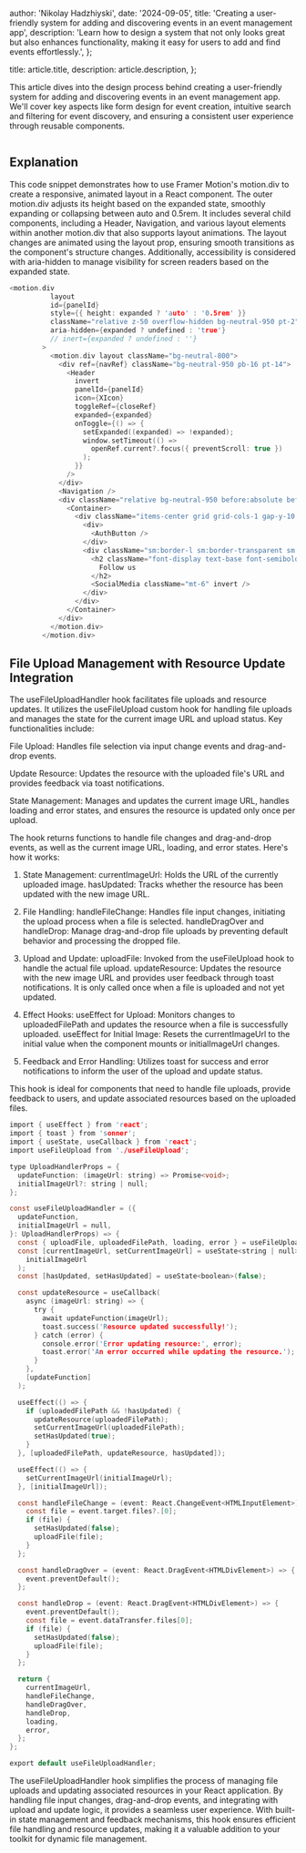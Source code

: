 
  author: 'Nikolay Hadzhiyski',
  date: '2024-09-05',
  title:
    'Creating a user-friendly system for adding and discovering events in an event management app',
  description:
    'Learn how to design a system that not only looks great but also enhances functionality, making it easy for users to add and find events effortlessly.',
};

  title: article.title,
  description: article.description,
};


This article dives into the design process behind creating a user-friendly system for adding and discovering events in an event management app. We'll cover key aspects like form design for event creation, intuitive search and filtering for event discovery, and ensuring a consistent user experience through reusable components.

<Image src={designSystem} alt="" />

## Explanation

This code snippet demonstrates how to use Framer Motion's motion.div to create a responsive, animated layout in a React component. The outer motion.div adjusts its height based on the expanded state, smoothly expanding or collapsing between auto and 0.5rem. It includes several child components, including a Header, Navigation, and various layout elements within another motion.div that also supports layout animations. The layout changes are animated using the layout prop, ensuring smooth transitions as the component's structure changes. Additionally, accessibility is considered with aria-hidden to manage visibility for screen readers based on the expanded state.

```c
<motion.div
          layout
          id={panelId}
          style={{ height: expanded ? 'auto' : '0.5rem' }}
          className="relative z-50 overflow-hidden bg-neutral-950 pt-2"
          aria-hidden={expanded ? undefined : 'true'}
          // inert={expanded ? undefined : ''}
        >
          <motion.div layout className="bg-neutral-800">
            <div ref={navRef} className="bg-neutral-950 pb-16 pt-14">
              <Header
                invert
                panelId={panelId}
                icon={XIcon}
                toggleRef={closeRef}
                expanded={expanded}
                onToggle={() => {
                  setExpanded((expanded) => !expanded);
                  window.setTimeout(() =>
                    openRef.current?.focus({ preventScroll: true })
                  );
                }}
              />
            </div>
            <Navigation />
            <div className="relative bg-neutral-950 before:absolute before:inset-x-0 before:top-0 before:h-px before:bg-neutral-800">
              <Container>
                <div className="items-center grid grid-cols-1 gap-y-10 pb-16 pt-10 sm:grid-cols-2 sm:pt-16">
                  <div>
                    <AuthButton />
                  </div>
                  <div className="sm:border-l sm:border-transparent sm:pl-16">
                    <h2 className="font-display text-base font-semibold text-white">
                      Follow us
                    </h2>
                    <SocialMedia className="mt-6" invert />
                  </div>
                </div>
              </Container>
            </div>
          </motion.div>
        </motion.div>
```

## File Upload Management with Resource Update Integration

The useFileUploadHandler hook facilitates file uploads and resource updates. It utilizes the useFileUpload custom hook for handling file uploads and manages the state for the current image URL and upload status. Key functionalities include:

File Upload: Handles file selection via input change events and drag-and-drop
events.

Update Resource: Updates the resource with the uploaded file's URL and provides
feedback via toast notifications.

State Management: Manages and updates the current image URL, handles loading and
error states, and ensures the resource is updated only once per upload.

The hook returns functions to handle file changes and drag-and-drop events, as well as the current image URL, loading, and error states.
Here's how it works:

1. State Management:
   currentImageUrl: Holds the URL of the currently uploaded image.
   hasUpdated: Tracks whether the resource has been updated with the new image URL.

2. File Handling: handleFileChange: Handles file input changes, initiating the upload process when a file is selected.
   handleDragOver and handleDrop: Manage drag-and-drop file uploads by preventing default behavior and processing the dropped file.

3. Upload and Update: uploadFile: Invoked from the useFileUpload hook to handle the actual file upload.
   updateResource: Updates the resource with the new image URL and provides user feedback through toast notifications. It is only called once when a file is uploaded and not yet updated.

4. Effect Hooks: useEffect for Upload: Monitors changes to uploadedFilePath and updates the resource when a file is successfully uploaded.
   useEffect for Initial Image: Resets the currentImageUrl to the initial value when the component mounts or initialImageUrl changes.

5. Feedback and Error Handling: Utilizes toast for success and error notifications to inform the user of the upload and update status.

This hook is ideal for components that need to handle file uploads, provide feedback to users, and update associated resources based on the uploaded files.

```c
import { useEffect } from 'react';
import { toast } from 'sonner';
import { useState, useCallback } from 'react';
import useFileUpload from './useFileUpload';

type UploadHandlerProps = {
  updateFunction: (imageUrl: string) => Promise<void>;
  initialImageUrl?: string | null;
};

const useFileUploadHandler = ({
  updateFunction,
  initialImageUrl = null,
}: UploadHandlerProps) => {
  const { uploadFile, uploadedFilePath, loading, error } = useFileUpload();
  const [currentImageUrl, setCurrentImageUrl] = useState<string | null>(
    initialImageUrl
  );
  const [hasUpdated, setHasUpdated] = useState<boolean>(false);

  const updateResource = useCallback(
    async (imageUrl: string) => {
      try {
        await updateFunction(imageUrl);
        toast.success('Resource updated successfully!');
      } catch (error) {
        console.error('Error updating resource:', error);
        toast.error('An error occurred while updating the resource.');
      }
    },
    [updateFunction]
  );

  useEffect(() => {
    if (uploadedFilePath && !hasUpdated) {
      updateResource(uploadedFilePath);
      setCurrentImageUrl(uploadedFilePath);
      setHasUpdated(true);
    }
  }, [uploadedFilePath, updateResource, hasUpdated]);

  useEffect(() => {
    setCurrentImageUrl(initialImageUrl);
  }, [initialImageUrl]);

  const handleFileChange = (event: React.ChangeEvent<HTMLInputElement>) => {
    const file = event.target.files?.[0];
    if (file) {
      setHasUpdated(false);
      uploadFile(file);
    }
  };

  const handleDragOver = (event: React.DragEvent<HTMLDivElement>) => {
    event.preventDefault();
  };

  const handleDrop = (event: React.DragEvent<HTMLDivElement>) => {
    event.preventDefault();
    const file = event.dataTransfer.files[0];
    if (file) {
      setHasUpdated(false);
      uploadFile(file);
    }
  };

  return {
    currentImageUrl,
    handleFileChange,
    handleDragOver,
    handleDrop,
    loading,
    error,
  };
};

export default useFileUploadHandler;

```

The useFileUploadHandler hook simplifies the process of managing file uploads and updating associated resources in your React application. By handling file input changes, drag-and-drop events, and integrating with upload and update logic, it provides a seamless user experience. With built-in state management and feedback mechanisms, this hook ensures efficient file handling and resource updates, making it a valuable addition to your toolkit for dynamic file management.
